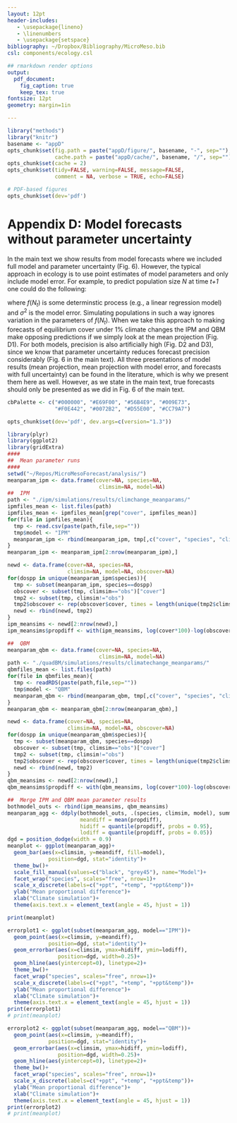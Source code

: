 ```yaml
---
layout: 12pt
header-includes:
   - \usepackage{lineno}
   - \linenumbers
   - \usepackage{setspace}
bibliography: ~/Dropbox/Bibliography/MicroMeso.bib
csl: components/ecology.csl

## rmarkdown render options
output:
  pdf_document:
    fig_caption: true
    keep_tex: true
fontsize: 12pt
geometry: margin=1in

---
```


\renewcommand\thefigure{D\arabic{figure}} 

```r
library("methods")
library("knitr")
basename <- "appD"
opts_chunk$set(fig.path = paste("appD/figure/", basename, "-", sep=""),
               cache.path = paste("appD/cache/", basename, "/", sep=""))
opts_chunk$set(cache = 2)
opts_chunk$set(tidy=FALSE, warning=FALSE, message=FALSE, 
               comment = NA, verbose = TRUE, echo=FALSE)

# PDF-based figures
opts_chunk$set(dev='pdf')
```

Appendix D: Model forecasts without parameter uncertainty
=========================================================
In the main text we show results from model forecasts where we included full model and parameter uncertainty (Fig. 6). However, the typical approach in ecology is to use point estimates of model parameters and only include model error. For example, to predict population size *N* at time *t+1* one could do the following:

\begin{align}
\mu_{t+1} &= f(N_{t}) \\
N_{t+1} &\sim \text{Normal}(\mu_{t+1}, \sigma^2)
\end{align}

where $f(N_t)$ is some determinstic process (e.g., a linear regression model) and $\sigma^2$ is the model error. Simulating populations in such a way ignores variation in the parameters of $f(N_t)$. When we take this approach to making forecasts of equilibrium cover under 1% climate changes the IPM and QBM make opposing predictions if we simply look at the mean projection (Fig. D1). For both models, precision is also artificially high (Fig. D2 and D3), since we know that parameter uncertainty reduces forecast precision considerably (Fig. 6 in the main text). All three presentations of model results (mean projection, mean projection with model error, and forecasts with full uncertainty) can be found in the literature, which is why we present them here as well. However, as we state in the main text, true forecasts should only be presented as we did in Fig. 6 of the main text.

```r
cbPalette <- c("#000000", "#E69F00", "#56B4E9", "#009E73", 
               "#F0E442", "#0072B2", "#D55E00", "#CC79A7")

opts_chunk$set(dev='pdf', dev.args=c(version="1.3"))

```

```r
library(plyr)
library(ggplot2)
library(gridExtra)
####
##  Mean parameter runs
####
setwd("~/Repos/MicroMesoForecast/analysis/")
meanparam_ipm <- data.frame(cover=NA, species=NA, 
                             climsim=NA, model=NA)
##  IPM 
path <- "./ipm/simulations/results/climchange_meanparams/"
ipmfiles_mean <- list.files(path)
ipmfiles_mean <- ipmfiles_mean[grep("cover", ipmfiles_mean)]
for(file in ipmfiles_mean){
  tmp <- read.csv(paste(path,file,sep=""))
  tmp$model <- "IPM"
  meanparam_ipm <- rbind(meanparam_ipm, tmp[,c("cover", "species", "climsim", "model")])
}
meanparam_ipm <- meanparam_ipm[2:nrow(meanparam_ipm),]

newd <- data.frame(cover=NA, species=NA, 
                   climsim=NA, model=NA, obscover=NA)
for(dospp in unique(meanparam_ipm$species)){
  tmp <- subset(meanparam_ipm, species==dospp)
  obscover <- subset(tmp, climsim=="obs")["cover"]
  tmp2 <- subset(tmp, climsim!="obs")
  tmp2$obscover <- rep(obscover$cover, times = length(unique(tmp2$climsim)))
  newd <- rbind(newd, tmp2)
}
ipm_meansims <- newd[2:nrow(newd),]
ipm_meansims$propdiff <- with(ipm_meansims, log(cover*100)-log(obscover*100))

##  QBM
meanparam_qbm <- data.frame(cover=NA, species=NA, 
                             climsim=NA, model=NA)
path <- "./quadBM/simulations/results/climatechange_meanparams/"
qbmfiles_mean <- list.files(path)
for(file in qbmfiles_mean){
  tmp <- readRDS(paste(path,file,sep=""))
  tmp$model <- "QBM"
  meanparam_qbm <- rbind(meanparam_qbm, tmp[,c("cover", "species", "climsim", "model")])
}
meanparam_qbm <- meanparam_qbm[2:nrow(meanparam_qbm),]

newd <- data.frame(cover=NA, species=NA, 
                   climsim=NA, model=NA, obscover=NA)
for(dospp in unique(meanparam_qbm$species)){
  tmp <- subset(meanparam_qbm, species==dospp)
  obscover <- subset(tmp, climsim=="obs")["cover"]
  tmp2 <- subset(tmp, climsim!="obs")
  tmp2$obscover <- rep(obscover$cover, times = length(unique(tmp2$climsim)))
  newd <- rbind(newd, tmp2)
}
qbm_meansims <- newd[2:nrow(newd),]
qbm_meansims$propdiff <- with(qbm_meansims, log(cover*100)-log(obscover*100))

##  Merge IPM and QBM mean parameter results
bothmodel_outs <- rbind(ipm_meansims, qbm_meansims)
meanparam_agg <- ddply(bothmodel_outs, .(species, climsim, model), summarise,
                       meandiff = mean(propdiff),
                       hidiff = quantile(propdiff, probs = 0.95),
                       lodiff = quantile(propdiff, probs = 0.05))
dgd = position_dodge(width = 0.9)
meanplot <- ggplot(meanparam_agg)+
  geom_bar(aes(x=climsim, y=meandiff, fill=model),
             position=dgd, stat="identity")+
  theme_bw()+
  scale_fill_manual(values=c("black", "grey45"), name="Model")+
  facet_wrap("species", scales="free", nrow=1)+
  scale_x_discrete(labels=c("+ppt", "+temp", "+ppt&temp"))+
  ylab("Mean proportional difference")+
  xlab("Climate simulation")+
  theme(axis.text.x = element_text(angle = 45, hjust = 1))

print(meanplot)
```

```r

errorplot1 <- ggplot(subset(meanparam_agg, model=="IPM"))+
  geom_point(aes(x=climsim, y=meandiff),
             position=dgd, stat="identity")+
  geom_errorbar(aes(x=climsim, ymax=hidiff, ymin=lodiff),
                position=dgd, width=0.25)+
  geom_hline(aes(yintercept=0), linetype=2)+
  theme_bw()+
  facet_wrap("species", scales="free", nrow=1)+
  scale_x_discrete(labels=c("+ppt", "+temp", "+ppt&temp"))+
  ylab("Mean proportional difference")+
  xlab("Climate simulation")+
  theme(axis.text.x = element_text(angle = 45, hjust = 1))
print(errorplot1)
# print(meanplot)
```

```r

errorplot2 <- ggplot(subset(meanparam_agg, model=="QBM"))+
  geom_point(aes(x=climsim, y=meandiff),
             position=dgd, stat="identity")+
  geom_errorbar(aes(x=climsim, ymax=hidiff, ymin=lodiff),
                position=dgd, width=0.25)+
  geom_hline(aes(yintercept=0), linetype=2)+
  theme_bw()+
  facet_wrap("species", scales="free", nrow=1)+
  scale_x_discrete(labels=c("+ppt", "+temp", "+ppt&temp"))+
  ylab("Mean proportional difference")+
  xlab("Climate simulation")+
  theme(axis.text.x = element_text(angle = 45, hjust = 1))
print(errorplot2)
# print(meanplot)
```
